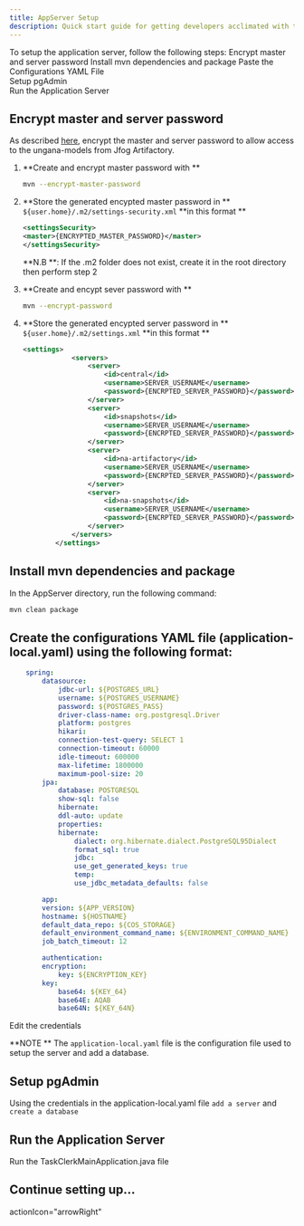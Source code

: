```yaml
---
title: AppServer Setup
description: Quick start guide for getting developers acclimated with the App Server of the Accelerated Decision Making with AI Project
---
```



<PageDescription>

To setup the application server, follow the following steps:
<AnchorLinks>
  <AnchorLink>Encrypt master and server password </AnchorLink> 
  <AnchorLink>Install mvn dependencies and package </AnchorLink>
  <AnchorLink>Paste the Configurations YAML File </AnchorLink>  
  <AnchorLink>Setup pgAdmin </AnchorLink>  
  <AnchorLink>Run the Application Server </AnchorLink>  
  
</AnchorLinks>

</PageDescription>


## Encrypt master and server password 
As described [here](https://maven.apache.org/guides/mini/guide-encryption.html), encrypt the master and server password to allow access to the ungana-models from Jfog Artifactory.

1. **Create and encrypt master password with ** 

   ```sh
   mvn --encrypt-master-password
   ```

2. **Store the generated encypted master password in ** `${user.home}/.m2/settings-security.xml` **in this format **

    ```xml path=settings-security.xml
    <settingsSecurity>
    <master>{ENCRYPTED_MASTER_PASSWORD}</master>
    </settingsSecurity>
    ```
    **N.B **: If the .m2 folder does not exist, create it in the root directory then perform step 2

3. **Create and encypt sever password with **
    ```sh
    mvn --encrypt-password
    ```

4. **Store the generated encypted server password in ** `${user.home}/.m2/settings.xml` **in this format **

    ```xml path=settings.xml
    <settings>
                <servers>
                    <server>
                        <id>central</id>
                        <username>SERVER_USERNAME</username>
                        <password>{ENCRPTED_SERVER_PASSWORD}</password>
                    </server>
                    <server>
                        <id>snapshots</id>
                        <username>SERVER_USERNAME</username>
                        <password>{ENCRPTED_SERVER_PASSWORD}</password>
                    </server>
                    <server>
                        <id>na-artifactory</id>
                        <username>SERVER_USERNAME</username>
                        <password>{ENCRPTED_SERVER_PASSWORD}</password>
                    </server>
                    <server>
                        <id>na-snapshots</id>
                        <username>SERVER_USERNAME</username>
                        <password>{ENCRPTED_SERVER_PASSWORD}</password>
                    </server>
                </servers>
            </settings>
    ```
     

## Install mvn dependencies and package
In the AppServer directory, run the following command:
```bash
mvn clean package
```

## Create the configurations YAML file (application-local.yaml) using the following format:

```yaml path=ADMAI/AppServer/src/main/resources/application-local.yaml
    spring:
        datasource:
            jdbc-url: ${POSTGRES_URL}
            username: ${POSTGRES_USERNAME}
            password: ${POSTGRES_PASS}
            driver-class-name: org.postgresql.Driver
            platform: postgres
            hikari:
            connection-test-query: SELECT 1
            connection-timeout: 60000
            idle-timeout: 600000
            max-lifetime: 1800000
            maximum-pool-size: 20
        jpa:
            database: POSTGRESQL
            show-sql: false
            hibernate:
            ddl-auto: update
            properties:
            hibernate:
                dialect: org.hibernate.dialect.PostgreSQL95Dialect
                format_sql: true
                jdbc:
                use_get_generated_keys: true
                temp:
                use_jdbc_metadata_defaults: false

        app:
        version: ${APP_VERSION}
        hostname: ${HOSTNAME}
        default_data_repo: ${COS_STORAGE}
        default_environment_command_name: ${ENVIRONMENT_COMMAND_NAME}
        job_batch_timeout: 12

        authentication:
        encryption:
            key: ${ENCRYPTION_KEY}
        key:
            base64: ${KEY_64}
            base64E: AQAB
            base64N: ${KEY_64N}

```
Edit the credentials 

**NOTE ** The `application-local.yaml` file is the configuration file used to setup the server and add a database.

## Setup pgAdmin 
Using the credentials in the application-local.yaml file `add a server` and `create a database`


## Run the Application Server
Run the TaskClerkMainApplication.java file 

## Continue setting up...

<Row>
<Column colMd={4} colLg={4} noGutterMdLeft>
<ArticleCard
  title="The Dashboard"
  href="/contribute/dashboard_setup"
  color="dark"
  actionIcon="arrowRight"
>

</ArticleCard>
</Column>
<Column colMd={4} colLg={4} noGutterMdLeft>
<ArticleCard
  title="The Job Deployment Service "
  href="/contribute/jobdeploymentservice_setup"
  
  actionIcon="arrowRight"
>

</ArticleCard>
</Column>
</Row>
